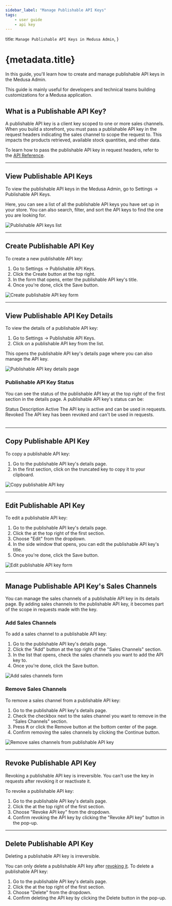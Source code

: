 ```yaml
---
sidebar_label: "Manage Publishable API Keys"
tags:
    - user guide
    - api key
---
```



  title: `Manage Publishable API Keys in Medusa Admin`,
}

# {metadata.title}

In this guide, you'll learn how to create and manage publishable API keys in the Medusa Admin.

<Note>

This guide is mainly useful for developers and technical teams building customizations for a Medusa application.

</Note>

## What is a Publishable API Key?

A publishable API key is a client key scoped to one or more sales channels. When you build a storefront, you must pass a publishable API key in the request headers indicating the sales channel to scope the request to. This impacts the products retrieved, available stock quantities, and other data.

To learn how to pass the publishable API key in request headers, refer to the [API Reference](!api!/store#publishable-api-key).

---

## View Publishable API Keys

To view the publishable API keys in the Medusa Admin, go to Settings -> Publishable API Keys.

Here, you can see a list of all the publishable API keys you have set up in your store. You can also search, filter, and sort the API keys to find the one you are looking for.

![Publishable API keys list](https://res.cloudinary.com/dza7lstvk/image/upload/v1740489989/User%20Guide/Screenshot_2025-02-25_at_3.26.09_PM_xmpxdw.png)

---

## Create Publishable API Key

To create a new publishable API key:

1. Go to Settings -> Publishable API Keys.
2. Click the Create button at the top right.
3. In the form that opens, enter the publishable API key's title.
4. Once you're done, click the Save button.

![Create publishable API key form](https://res.cloudinary.com/dza7lstvk/image/upload/v1740490166/User%20Guide/Screenshot_2025-02-25_at_3.28.44_PM_aosbhw.png)

---

## View Publishable API Key Details

To view the details of a publishable API key:

1. Go to Settings -> Publishable API Keys.
2. Click on a publishable API key from the list.

This opens the publishable API key's details page where you can also manage the API key.

![Publishable API key details page](https://res.cloudinary.com/dza7lstvk/image/upload/v1740490244/User%20Guide/Screenshot_2025-02-25_at_3.30.35_PM_bgcl23.png)

### Publishable API Key Status

You can see the status of the publishable API key at the top right of the first section in the details page. A publishable API key's status can be:

<Table>
  <Table.Header>
    <Table.Row>
      <Table.HeaderCell>Status</Table.HeaderCell>
      <Table.HeaderCell>Description</Table.HeaderCell>
    </Table.Row>
  </Table.Header>
  <Table.Body>
    <Table.Row>
      <Table.Cell>Active</Table.Cell>
      <Table.Cell>The API key is active and can be used in requests.</Table.Cell>
    </Table.Row>
    <Table.Row>
      <Table.Cell>Revoked</Table.Cell>
      <Table.Cell>The API key has been revoked and can't be used in requests.</Table.Cell>
    </Table.Row>
  </Table.Body>
</Table>

---

## Copy Publishable API Key

To copy a publishable API key:

1. Go to the publishable API key's details page.
2. In the first section, click on the truncated key to copy it to your clipboard.

![Copy publishable API key](https://res.cloudinary.com/dza7lstvk/image/upload/v1740500116/User%20Guide/Screenshot_2025-02-25_at_6.14.15_PM_muwq9e.png)

---

## Edit Publishable API Key

To edit a publishable API key:

1. Go to the publishable API key's details page.
2. Click the <InlineIcon Icon={EllipsisHorizontal} alt="three-dots" /> at the top right of the first section.
3. Choose "Edit" from the dropdown.
4. In the side window that opens, you can edit the publishable API key's title.
5. Once you're done, click the Save button.

![Edit publishable API key form](https://res.cloudinary.com/dza7lstvk/image/upload/v1740490481/User%20Guide/Screenshot_2025-02-25_at_3.34.28_PM_hxppxj.png)

---

## Manage Publishable API Key's Sales Channels

You can manage the sales channels of a publishable API key in its details page. By adding sales channels to the publishable API key, it becomes part of the scope in requests made with the key.

### Add Sales Channels

To add a sales channel to a publishable API key:

1. Go to the publishable API key's details page.
2. Click the "Add" button at the top right of the "Sales Channels" section.
3. In the list that opens, check the sales channels you want to add the API key to.
4. Once you're done, click the Save button.

![Add sales channels form](https://res.cloudinary.com/dza7lstvk/image/upload/v1740490636/User%20Guide/Screenshot_2025-02-25_at_3.37.05_PM_ontnzy.png)

### Remove Sales Channels

To remove a sales channel from a publishable API key:

1. Go to the publishable API key's details page.
2. Check the checkbox next to the sales channel you want to remove in the "Sales Channels" section.
3. Press <Kbd>R</Kbd> or click the Remove button at the bottom center of the page.
4. Confirm removing the sales channels by clicking the Continue button.

![Remove sales channels from publishable API key](https://res.cloudinary.com/dza7lstvk/image/upload/v1740490931/User%20Guide/Screenshot_2025-02-25_at_3.38.41_PM_pmlbqk.png)

---

## Revoke Publishable API Key

<Note type="warning">

Revoking a publishable API key is irreversible. You can't use the key in requests after revoking it or reactivate it.

</Note>

To revoke a publishable API key:

1. Go to the publishable API key's details page.
2. Click the <InlineIcon Icon={EllipsisHorizontal} alt="three-dots" /> at the top right of the first section.
3. Choose "Revoke API key" from the dropdown.
4. Confirm revoking the API key by clicking the "Revoke API key" button in the pop-up.

---

## Delete Publishable API Key

<Note type="warning">

Deleting a publishable API key is irreversible.

</Note>

You can only delete a publishable API key after [revoking it](#revoke-publishable-api-key). To delete a publishable API key:

1. Go to the publishable API key's details page.
2. Click the <InlineIcon Icon={EllipsisHorizontal} alt="three-dots" /> at the top right of the first section.
3. Choose "Delete" from the dropdown.
4. Confirm deleting the API key by clicking the Delete button in the pop-up.

